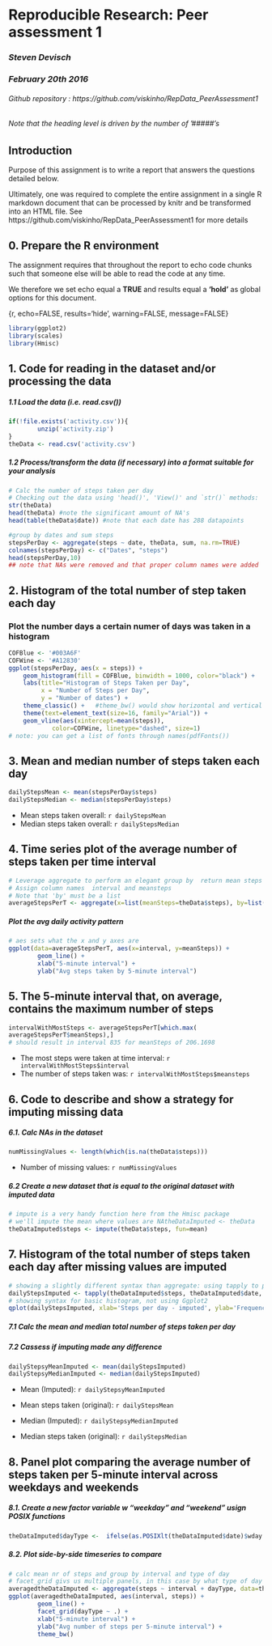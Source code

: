 # Reproducible Research: Peer assessment 1
### *Steven Devisch*
### *February 20th 2016*
###### Github repository : https://github.com/viskinho/RepData_PeerAssessment1
###### Note that the heading level is driven by the number of '#####'s
## Introduction
Purpose of this assignment is to write a report that answers the questions detailed below. 

Ultimately, one was required  to complete the entire assignment in a single R markdown document
that can be processed by knitr and be transformed into an HTML file.
See https://github.com/viskinho/RepData_PeerAssessment1 for more details

## 0. Prepare the R environment

The assignment requires that throughout the report to echo code chunks such that 
someone else will be able to read the code at any time. 

We therefore we set echo equal a **TRUE** and results equal a **'hold'** as 
global options for this document.  

{r, echo=FALSE, results='hide', warning=FALSE, message=FALSE}

```r
library(ggplot2)
library(scales)
library(Hmisc)
```

## 1. Code for reading in the dataset and/or processing the data
##### 1.1 Load the data (i.e. read.csv())
```r
if(!file.exists('activity.csv')){
        unzip('activity.zip')
}
theData <- read.csv('activity.csv')
```
##### 1.2 Process/transform the data (if necessary) into a format suitable for your analysis
```r
# Calc the number of steps taken per day
# Checking out the data using 'head()', 'View()' and `str()` methods:
str(theData)
head(theData) #note the significant amount of NA's
head(table(theData$date)) #note that each date has 288 datapoints

#group by dates and sum steps
stepsPerDay <- aggregate(steps ~ date, theData, sum, na.rm=TRUE) 
colnames(stepsPerDay) <- c("Dates", "steps")
head(stepsPerDay,10) 
## note that NAs were removed and that proper column names were added 
```
## 2. Histogram of the total number of step taken each day
### Plot the number days a certain numer of days was taken in a histogram

```r
COFBlue <- '#003A6F'
COFWine <- '#A12830'
ggplot(stepsPerDay, aes(x = steps)) + 
    geom_histogram(fill = COFBlue, binwidth = 1000, color="black") + 
    labs(title="Histogram of Steps Taken per Day", 
         x = "Number of Steps per Day", 
         y = "Number of dates") + 
    theme_classic() +   #theme_bw() would show horizontal and vertical guides; classic removes                         them
    theme(text=element_text(size=16, family="Arial")) +
    geom_vline(aes(xintercept=mean(steps)),
            color=COFWine, linetype="dashed", size=1)
# note: you can get a list of fonts through names(pdfFonts())         
```
## 3. Mean and median number of steps taken each day
```r
dailyStepsMean <- mean(stepsPerDay$steps)
dailyStepsMedian <- median(stepsPerDay$steps)
```
* Mean steps taken overall: `r dailyStepsMean`
* Median steps taken overall:  `r dailyStepsMedian`

## 4. Time series plot of the average number of steps taken per time interval
```r
# Leverage aggregate to perform an elegant group by  return mean steps for each interval
# Assign column names  interval and meansteps
# Note that 'by' must be a list
averageStepsPerT <- aggregate(x=list(meanSteps=theData$steps), by=list(interval=theData$interval), FUN=mean, na.rm=TRUE)
```

##### Plot the avg daily activity pattern
```r
# aes sets what the x and y axes are
ggplot(data=averageStepsPerT, aes(x=interval, y=meanSteps)) +
        geom_line() +
        xlab("5-minute interval") +
        ylab("Avg steps taken by 5-minute interval") 
```

## 5. The 5-minute interval that, on average, contains the maximum number of steps
```r
intervalWithMostSteps <- averageStepsPerT[which.max(  
averageStepsPerT$meanSteps),]
# should result in interval 835 for meanSteps of 206.1698
```

* The most steps were taken at time interval: `r intervalWithMostSteps$interval`
* The number of steps taken was: `r intervalWithMostSteps$meansteps`

## 6. Code to describe and show a strategy for imputing missing data
##### 6.1. Calc NAs in the dataset 
```r
numMissingValues <- length(which(is.na(theData$steps)))
```
* Number of missing values: `r numMissingValues`

##### 6.2 Create a new dataset that is equal to the original dataset with imputed data

```r
# impute is a very handy function here from the Hmisc package
# we'll impute the mean where values are NAtheDataImputed <- theData
theDataImputed$steps <- impute(theData$steps, fun=mean)
```

## 7. Histogram of the total number of steps taken each day after missing values are imputed
```r
# showing a slightly different syntax than aggregate: using tapply to perform the sum by date
dailyStepsImputed <- tapply(theDataImputed$steps, theDataImputed$date, sum)
# showing syntax for basic histogram, not using Ggplot2
qplot(dailyStepsImputed, xlab='Steps per day - imputed', ylab='Frequency using binwith 1500', binwidth=1500)
```

##### 7.1 Calc the mean and median total number of steps taken per day
##### 7.2 Cassess if imputing made any difference
```r
dailyStepsyMeanImputed <- mean(dailyStepsImputed)
dailyStepsyMedianImputed <- median(dailyStepsImputed)
```
* Mean (Imputed): `r dailyStepsyMeanImputed`
* Mean steps taken (original): `r dailyStepsMean`

* Median (Imputed):  `r dailyStepsyMedianImputed`
* Median steps taken (original):  `r dailyStepsMedian`

## 8. Panel plot comparing the average number of steps taken per 5-minute interval across weekdays and weekends
##### 8.1. Create a new factor variable w "weekday" and "weekend" usign POSIX functions
        
```r
theDataImputed$dayType <-  ifelse(as.POSIXlt(theDataImputed$date)$wday %in% c(0,6), 'weekend', 'weekday')
```

##### 8.2. Plot side-by-side timeseries to compare
```r
# calc mean nr of steps and group by interval and type of day
# facet_grid givs us multiple panels, in this case by what type of day the day was
averagedtheDataImputed <- aggregate(steps ~ interval + dayType, data=theDataImputed, mean)
ggplot(averagedtheDataImputed, aes(interval, steps)) + 
        geom_line() + 
        facet_grid(dayType ~ .) +
        xlab("5-minute interval") + 
        ylab("Avg number of steps per 5-minute interval") +
        theme_bw() 
```
